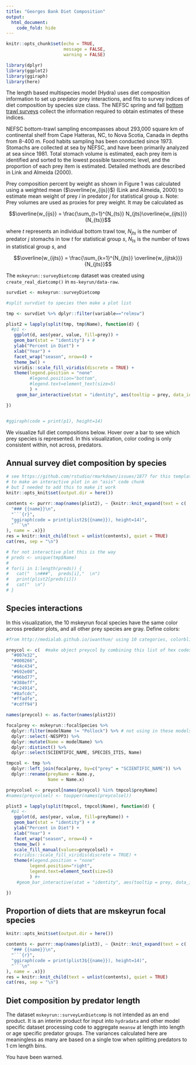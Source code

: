 ```yaml
---
title: "Georges Bank Diet Composition"
output:
  html_document:
    code_fold: hide
---
```


```r
knitr::opts_chunk$set(echo = TRUE,
                      message = FALSE,
                      warning = FALSE)

library(dplyr)
library(ggplot2)
library(ggiraph)
library(here)
```


The length based multispecies model (Hydra) uses diet composition information to set up predator prey interactions, and fits to survey indices of diet composition by species size class. The NEFSC spring and fall [bottom trawl surveys](https://noaa-edab.github.io/tech-doc/) collect the information required to obtain estimates of these indices.

NEFSC bottom-trawl sampling encompasses about 293,000 square km of continental shelf from Cape Hatteras, NC, to Nova Scotia, Canada in depths from 8-400 m. Food habits sampling has been conducted since 1973. Stomachs are collected at sea by NEFSC, and have been primarily analyzed at sea since 1981. Total stomach volume is estimated, each prey item is identified and sorted to the lowest possible taxonomic level, and the proportion of each prey item is estimated. Detailed methods are described in Link and Almeida (2000).  

Prey composition percent by weight as shown in Figure 1 \ref{fig:NEFSCdecade} was calculated using a weighted mean ($\overline{w_{ijs}}$) (Link and Almeida, 2000) to estimate mean weight of prey $i$ in predator $j$ for statistical group $s$. Note: Prey volumes are used as proxies for prey weight. It may be calculated as


$$\overline{w_{ijs}} = \frac{\sum_{t=1}^{N_{ts}} N_{jts}\overline{w_{ijts}}}{N_{ts}}$$


where $t$ represents an individual bottom trawl tow, $N_{jts}$ is the number of predator $j$ stomachs in tow $t$ for statistical group $s$, $N_{ts}$ is the number of tows in statistical group $s$, and 

$$\overline{w_{ijts}} = \frac{\sum_{k=1}^{N_{jts}} \overline{w_{ijtsk}}}{N_{jts}}$$ 

The `mskeyrun::surveyDietcomp` dataset was created using `create_real_dietcomp()` in `ms-keyrun/data-raw`. 

```r

survdiet <- mskeyrun::surveyDietcomp

#split survdiet to species then make a plot list

tmp <- survdiet %>% dplyr::filter(variable=="relmsw")

plist2 = lapply(split(tmp, tmp$Name), function(d) {
  #p1 <- 
   ggplot(d, aes(year, value, fill=prey)) +
   geom_bar(stat = "identity") + #
   ylab("Percent in Diet") +
   xlab("Year") +
   facet_wrap("season", nrow=4) +
   theme_bw() +
   viridis::scale_fill_viridis(discrete = TRUE) +
   theme(legend.position = "none"
         #legend.position="bottom",
         #legend.text=element_text(size=5)
         ) +
    geom_bar_interactive(stat = "identity", aes(tooltip = prey, data_id = prey))

})


#ggiraph(code = print(p1), height=14)  

```

We visualize full diet compositions below. Hover over a bar to see which prey species is represented. In this visualization, color coding is only consistent within, not across, predators.

## Annual survey diet composition by species {.tabset}

```r

# see https://github.com/rstudio/rmarkdown/issues/1877 for this template
# to make an interactive plot in an "asis" code chunk
# but I needed to add this to make it work
knitr::opts_knit$set(output.dir = here())

contents <- purrr::map(names(plist2), ~ {knitr::knit_expand(text = c(
  "### {{name}}\n",
  "```{r}",
  "ggiraph(code = print(plist2${{name}}), height=14)",
  "```\n"
), name = .x)})
res = knitr::knit_child(text = unlist(contents), quiet = TRUE)
cat(res, sep = "\n")

# for not interactive plot this is the way
# preds <- unique(tmp$Name)
# 
# for(i in 1:length(preds)) {
#   cat("  \n###",  preds[i],"  \n")
#   print(plist2[preds[i]]) 
#   cat("  \n")
# }

```

## {-}

## Species interactions

In this visualization, the 10 mskeyrun focal species have the same color across predator plots, and all other prey species are gray. Define colors:

```r
#from http://medialab.github.io/iwanthue/ using 10 categories, colorblind friendly

preycol <- c(  #make object preycol by combining this list of hex codes
  "#007e32",
  "#000266",
  "#d4c434",
  "#692e00",
  "#96bd77",
  "#388eff",
  "#c24914",
  "#8afcdc",
  "#ffadfe",
  "#cdff94")

names(preycol) <- as.factor(names(plist2))

```


```r

focalprey <- mskeyrun::focalSpecies %>%
  dplyr::filter(modelName != "Pollock") %>% # not using in these models
  dplyr::select(-NESPP3) %>%
  dplyr::mutate(Name = modelName) %>%
  dplyr::distinct() %>%
  dplyr::select(SCIENTIFIC_NAME, SPECIES_ITIS, Name)

tmpcol <- tmp %>%
  dplyr::left_join(focalprey, by=c("prey" = "SCIENTIFIC_NAME")) %>%
  dplyr::rename(preyName = Name.y,
                Name = Name.x) 

preycolsel <- preycol[names(preycol) %in% tmpcol$preyName] 
#names(preycolsel) <- toupper(names(preycolsel))

plist3 = lapply(split(tmpcol, tmpcol$Name), function(d) {
  #p1 <- 
   ggplot(d, aes(year, value, fill=preyName)) +
   geom_bar(stat = "identity") + #
   ylab("Percent in Diet") +
   xlab("Year") +
   facet_wrap("season", nrow=4) +
   theme_bw() +
   scale_fill_manual(values=preycolsel) +
   #viridis::scale_fill_viridis(discrete = TRUE) +
   theme(#legend.position = "none"
         legend.position="right",
         legend.text=element_text(size=5)
         ) #+
    #geom_bar_interactive(stat = "identity", aes(tooltip = prey, data_id = prey))

})
```

## Proportion of diets that are mskeyrun focal species {.tabset}

```r

knitr::opts_knit$set(output.dir = here())

contents <- purrr::map(names(plist3), ~ {knitr::knit_expand(text = c(
  "### {{name}}\n",
  "```{r}",
  "ggiraph(code = print(plist3${{name}}), height=14)",
  "```\n"
), name = .x)})
res = knitr::knit_child(text = unlist(contents), quiet = TRUE)
cat(res, sep = "\n")

```


## {-}

## Diet composition by predator length

The dataset `mskeyrun::surveyLenDietcomp` is not intended as an end product. It is an interim product for input into `hydradata` and other model specific dataset processing code to aggregate `meansw` at length into length or age specific predator groups. The variances calculated here are meaningless as many are based on a single tow when splitting predators to 1 cm length bins. 

You have been warned. 

